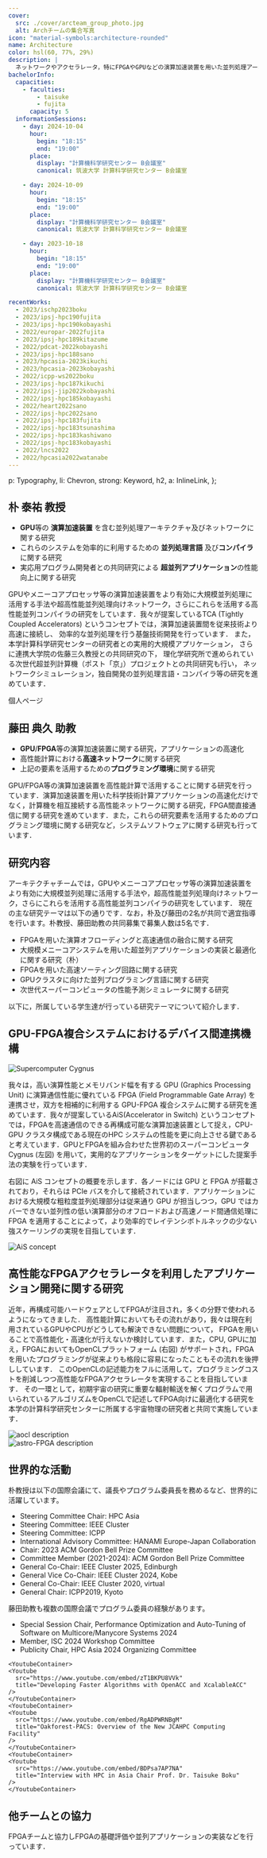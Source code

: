 ```yaml
---
cover:
  src: ./cover/arcteam_group_photo.jpg
  alt: Archチームの集合写真
icon: "material-symbols:architecture-rounded"
name: Architecture
color: hsl(60, 77%, 29%)
description: |
  ネットワークやアクセラレータ，特にFPGAやGPUなどの演算加速装置を用いた並列処理アーキテクチャとネットワークに関する研究を行っています
bachelorInfo:
  capacities:
    - faculties:
        - taisuke
        - fujita
      capacity: 5
  informationSessions:
    - day: 2024-10-04
      hour:
        begin: "18:15"
        end: "19:00"
      place:
        display: "計算機科学研究センター B会議室"
        canonical: 筑波大学 計算科学研究センター B会議室

    - day: 2024-10-09
      hour:
        begin: "18:15"
        end: "19:00"
      place:
        display: "計算機科学研究センター B会議室"
        canonical: 筑波大学 計算科学研究センター B会議室

    - day: 2023-10-18
      hour:
        begin: "18:15"
        end: "19:00"
      place:
        display: "計算機科学研究センター B会議室"
        canonical: 筑波大学 計算科学研究センター B会議室

recentWorks:
  - 2023/ischp2023boku
  - 2023/ipsj-hpc190fujita
  - 2023/ipsj-hpc190kobayashi
  - 2022/europar-2022fujita
  - 2023/ipsj-hpc189kitazume
  - 2022/pdcat-2022kobayashi
  - 2023/ipsj-hpc188sano
  - 2023/hpcasia-2023kikuchi
  - 2023/hpcasia-2023kobayashi
  - 2022/icpp-ws2022boku
  - 2023/ipsj-hpc187kikuchi
  - 2022/ipsj-jip2022kobayashi
  - 2022/ipsj-hpc185kobayashi
  - 2022/heart2022sano
  - 2022/ipsj-hpc2022sano
  - 2022/ipsj-hpc183fujita
  - 2022/ipsj-hpc183tsunashima
  - 2022/ipsj-hpc183kashiwano
  - 2022/ipsj-hpc183kobayashi
  - 2022/lncs2022
  - 2022/hpcasia2022watanabe
---
```



  p: Typography,
  li: Chevron,
  strong: Keyword,
  h2,
  a: InlineLink,
};

## 朴 泰祐 教授

- **GPU**等の **演算加速装置** を含む並列処理アーキテクチャ及びネットワークに関する研究
- これらのシステムを効率的に利用するための **並列処理言語** 及び**コンパイラ**に関する研究
- 実応用プログラム開発者との共同研究による **超並列アプリケーション**の性能向上に関する研究

GPUやメニーコアプロセッサ等の演算加速装置をより有効に大規模並列処理に活用する手法や超高性能並列処理向けネットワーク，さらにこれらを活用する高性能並列コンパイラの研究をしています．我々が提案しているTCA
(Tightly Coupled Accelerators)
というコンセプトでは，演算加速装置間を従来技術より高速に接続し、
効率的な並列処理を行う基盤技術開発を行っています．
また，本学計算科学研究センターの研究者との実用的大規模アプリケーション，
さらに連携大学院の佐藤三久教授との共同研究の下，
理化学研究所で進められている次世代超並列計算機（ポスト「京」）プロジェクトとの共同研究も行い，
ネットワークシミュレーション，独自開発の並列処理言語・コンパイラ等の研究を進めています．

<ReadMoreLink href="https://www.hpcs.cs.tsukuba.ac.jp/~taisuke/">
  個人ページ
</ReadMoreLink>

## 藤田 典久 助教

- **GPU**/**FPGA**等の演算加速装置に関する研究，アプリケーションの高速化
- 高性能計算における**高速ネットワーク**に関する研究
- 上記の要素を活用するための**プログラミング環境**に関する研究

GPU/FPGA等の演算加速装置を高性能計算で活用することに関する研究を行っています．演算加速装置を用いた科学技術計算アプリケーションの高速化だけでなく，計算機を相互接続する高性能ネットワークに関する研究，FPGA間直接通信に関する研究を進めています．また，これらの研究要素を活用するためのプログラミング環境に関する研究など，システムソフトウェアに関する研究も行っています．

## 研究内容

アーキテクチャチームでは，GPUやメニーコアプロセッサ等の演算加速装置をより有効に大規模並列処理に活用する手法や，超高性能並列処理向けネットワーク，さらにこれらを活用する高性能並列コンパイラの研究をしています．
現在の主な研究テーマは以下の通りです．なお，朴及び藤田の2名が共同で適宜指導を行います。朴教授、藤田助教の共同募集で募集人数は5名です．

- FPGAを用いた演算オフローディングと高速通信の融合に関する研究
- 大規模メニーコアシステムを用いた超並列アプリケーションの実装と最適化に関する研究（朴）
- FPGAを用いた高速ソーティング回路に関する研究
- GPUクラスタに向けた並列プログラミング言語に関する研究
- 次世代スーパーコンピュータの性能予測シミュレータに関する研究

以下に，所属している学生達が行っている研究テーマについて紹介します．

## GPU-FPGA複合システムにおけるデバイス間連携機構

<HStack template="40% 1fr">

<div class="img-container">
  <Image src={cygnus} alt="Supercomputer Cygnus" />
</div>

我々は，高い演算性能とメモリバンド幅を有する GPU (Graphics Processing Unit)
に演算通信性能に優れている FPGA (Field Programmable Gate Array)
を連携させ，双方を相補的に利用する GPU-FPGA
複合システムに関する研究を進めています．我々が提案しているAiS(Accelerator in
Switch)
というコンセプトでは，FPGAを高速通信のできる再構成可能な演算加速装置として捉え，CPU-GPU
クラスタ構成である現在のHPC
システムの性能を更に向上させる鍵であると考えています．GPUとFPGAを組み合わせた世界初のスーパーコンピュータCygnus
(左図)
を用いて，実用的なアプリケーションをターゲットにした提案手法の実験を行っています．

</HStack>

<HStack template="1fr 40%">

右図に AiS コンセプトの概要を示します．各ノードには GPU と FPGA
が搭載されており，それらは PCIe
バスを介して接続されています．アプリケーションにおける大規模な粗粒度並列処理部分は従来通り
GPU が担当しつつ，GPU
ではカバーできない並列性の低い演算部分のオフロードおよび高速ノード間通信処理に
FPGA
を適用することによって，より効率的でレイテンシボトルネックの少ない強スケーリングの実現を目指しています．

<div class="img-container">
  <Image src={aisConcept} alt="AiS concept" />
</div>

</HStack>

## 高性能なFPGAアクセラレータを利用したアプリケーション開発に関する研究

<HStack template="60% 1fr">

近年，再構成可能ハードウェアとしてFPGAが注目され，多くの分野で使われるようになってきました．
高性能計算においてもその流れがあり，我々は現在利用されているGPUやCPUがどうしても解決できない問題について，
FPGAを用いることで高性能化・高速化が行えないか検討しています．また，CPU,
GPUに加え，FPGAにおいてもOpenCLプラットフォーム (右図)
がサポートされ，FPGAを用いたプログラミングが従来よりも格段に容易になったこともその流れを後押ししています．
このOpenCLの記述能力をフルに活用して，プログラミングコストを削減しつつ高性能なFPGAアクセラレータを実現することを目指しています．
その一環として，初期宇宙の研究に重要な輻射輸送を解くプログラムで用いられているアルゴリズムをOpenCLで記述してFPGA向けに最適化する研究を本学の計算科学研究センターに所属する宇宙物理の研究者と共同で実施しています．

<VStack template="1fr 1fr">
  <div class="img-container">
    <Image src={aocl} alt="aocl description" />
  </div>
  <div class="img-container">
    <Image src={astroFpga} alt="astro-FPGA description" />
  </div>
</VStack>

</HStack>

## 世界的な活動

朴教授は以下の国際会議にて、議長やプログラム委員長を務めるなど、世界的に活躍しています。

- Steering Committee Chair: HPC Asia
- Steering Committee: IEEE Cluster
- Steering Committee: ICPP
- International Advisory Committee: HANAMI Europe-Japan Collaboration
- Chair: 2023 ACM Gordon Bell Prize Committee
- Committee Member (2021-2024): ACM Gordon Bell Prize Committee
- General Co-Chair: IEEE Cluster 2025, Edinburgh
- General Vice Co-Chair: IEEE Cluster 2024, Kobe
- General Co-Chair: IEEE Cluster 2020, virtual
- General Chair: ICPP2019, Kyoto

藤田助教も複数の国際会議でプログラム委員の経験があります。

- Special Session Chair, Performance Optimization and Auto-Tuning of Software on Multicore/Manycore Systems 2024
- Member, ISC 2024 Workshop Committee
- Publicity Chair, HPC Asia 2024 Organizing Committee

<Box mode="v" p="1rem">
  <VStack template="1fr 1fr 1fr">

    <YoutubeContainer>
    <Youtube
      src="https://www.youtube.com/embed/zT1BKPU8VVk"
      title="Developing Faster Algorithms with OpenACC and XcalableACC"
    />
    </YoutubeContainer>
    <YoutubeContainer>
    <Youtube
      src="https://www.youtube.com/embed/RgADPWRNBgM"
      title="Oakforest-PACS: Overview of the New JCAHPC Computing Facility"
    />
    </YoutubeContainer>
    <YoutubeContainer>
    <Youtube
      src="https://www.youtube.com/embed/BDPsa7AP7NA"
      title="Interview with HPC in Asia Chair Prof. Dr. Taisuke Boku"
    />
    </YoutubeContainer>

  </VStack>
</Box>

## 他チームとの協力

FPGAチームと協力しFPGAの基礎評価や並列アプリケーションの実装などを行っています．
